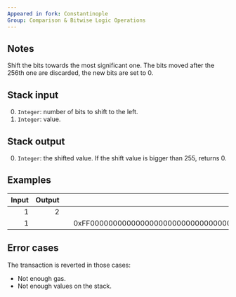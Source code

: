 ```yaml
---
Appeared in fork: Constantinople
Group: Comparison & Bitwise Logic Operations
---
```


## Notes

Shift the bits towards the most significant one. The bits moved after the 256th one are discarded, the new bits are set to 0.

## Stack input

0. `Integer`: number of bits to shift to the left.
1. `Integer`: value.

## Stack output

0. `Integer`: the shifted value. If the shift value is bigger than 255, returns 0.

## Examples

| Input | Output | | Input | Output |
|------:|-------:|-|------:|-------:|
| 1 | 2 | | 4 | 0xF000000000000000000000000000000000000000000000000000000000000000 |
| 1 | | | 0xFF00000000000000000000000000000000000000000000000000000000000000 | |

## Error cases

The transaction is reverted in those cases:
- Not enough gas.
- Not enough values on the stack.
